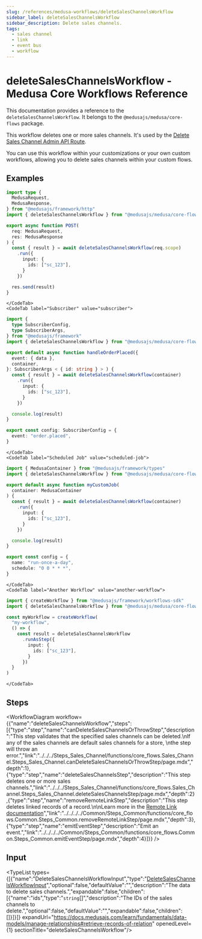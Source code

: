 ```yaml
---
slug: /references/medusa-workflows/deleteSalesChannelsWorkflow
sidebar_label: deleteSalesChannelsWorkflow
sidebar_description: Delete sales channels.
tags:
  - sales channel
  - link
  - event bus
  - workflow
---
```



# deleteSalesChannelsWorkflow - Medusa Core Workflows Reference

This documentation provides a reference to the `deleteSalesChannelsWorkflow`. It belongs to the `@medusajs/medusa/core-flows` package.

This workflow deletes one or more sales channels. It's used by the
[Delete Sales Channel Admin API Route](https://docs.medusajs.com/api/admin#sales-channels\_deletesaleschannelsid).

You can use this workflow within your customizations or your own custom workflows, allowing you to
delete sales channels within your custom flows.

<SourceCodeLink link="https://github.com/medusajs/medusa/blob/402a5c3cd48a84bacc35c599da7bcd8ba4d2af27/packages/core/core-flows/src/sales-channel/workflows/delete-sales-channels.ts#L42" />

## Examples

<CodeTabs group="workflow-exection">
    <CodeTab label="API Route" value="api-route">
    
```ts title="src/api/workflow/route.ts"
import type {
  MedusaRequest,
  MedusaResponse,
} from "@medusajs/framework/http"
import { deleteSalesChannelsWorkflow } from "@medusajs/medusa/core-flows"

export async function POST(
  req: MedusaRequest,
  res: MedusaResponse
) {
  const { result } = await deleteSalesChannelsWorkflow(req.scope)
    .run({
      input: {
        ids: ["sc_123"],
      }
    })

  res.send(result)
}
```

    </CodeTab>
    <CodeTab label="Subscriber" value="subscriber">
    
```ts title="src/subscribers/order-placed.ts"
import {
  type SubscriberConfig,
  type SubscriberArgs,
} from "@medusajs/framework"
import { deleteSalesChannelsWorkflow } from "@medusajs/medusa/core-flows"

export default async function handleOrderPlaced({
  event: { data },
  container,
}: SubscriberArgs < { id: string } > ) {
  const { result } = await deleteSalesChannelsWorkflow(container)
    .run({
      input: {
        ids: ["sc_123"],
      }
    })

  console.log(result)
}

export const config: SubscriberConfig = {
  event: "order.placed",
}
```

    </CodeTab>
    <CodeTab label="Scheduled Job" value="scheduled-job">
    
```ts title="src/jobs/message-daily.ts"
import { MedusaContainer } from "@medusajs/framework/types"
import { deleteSalesChannelsWorkflow } from "@medusajs/medusa/core-flows"

export default async function myCustomJob(
  container: MedusaContainer
) {
  const { result } = await deleteSalesChannelsWorkflow(container)
    .run({
      input: {
        ids: ["sc_123"],
      }
    })

  console.log(result)
}

export const config = {
  name: "run-once-a-day",
  schedule: "0 0 * * *",
}
```

    </CodeTab>
    <CodeTab label="Another Workflow" value="another-workflow">
    
```ts title="src/workflows/my-workflow.ts"
import { createWorkflow } from "@medusajs/framework/workflows-sdk"
import { deleteSalesChannelsWorkflow } from "@medusajs/medusa/core-flows"

const myWorkflow = createWorkflow(
  "my-workflow",
  () => {
    const result = deleteSalesChannelsWorkflow
      .runAsStep({
        input: {
          ids: ["sc_123"],
        }
      })
  }
)
```

    </CodeTab>
  </CodeTabs>

## Steps

<WorkflowDiagram workflow={{"name":"deleteSalesChannelsWorkflow","steps":[{"type":"step","name":"canDeleteSalesChannelsOrThrowStep","description":"This step validates that the specified sales channels can be deleted.\nIf any of the sales channels are default sales channels for a store, \nthe step will throw an error.","link":"../../../Steps_Sales_Channel/functions/core_flows.Sales_Channel.Steps_Sales_Channel.canDeleteSalesChannelsOrThrowStep/page.mdx","depth":1},{"type":"step","name":"deleteSalesChannelsStep","description":"This step deletes one or more sales channels.","link":"../../../Steps_Sales_Channel/functions/core_flows.Sales_Channel.Steps_Sales_Channel.deleteSalesChannelsStep/page.mdx","depth":2},{"type":"step","name":"removeRemoteLinkStep","description":"This step deletes linked records of a record.\n\nLearn more in the [Remote Link documentation](https://docs.medusajs.com/learn/fundamentals/module-links/remote-link#cascade-delete-linked-records)","link":"../../../../Common/Steps_Common/functions/core_flows.Common.Steps_Common.removeRemoteLinkStep/page.mdx","depth":3},{"type":"step","name":"emitEventStep","description":"Emit an event.","link":"../../../../Common/Steps_Common/functions/core_flows.Common.Steps_Common.emitEventStep/page.mdx","depth":4}]}} />

## Input

<TypeList types={[{"name":"DeleteSalesChannelsWorkflowInput","type":"[DeleteSalesChannelsWorkflowInput](../../../../types/core_flows.DeleteSalesChannelsWorkflowInput/page.mdx)","optional":false,"defaultValue":"","description":"The data to delete sales channels.","expandable":false,"children":[{"name":"ids","type":"`string`[]","description":"The IDs of the sales channels to delete.","optional":false,"defaultValue":"","expandable":false,"children":[]}]}]} expandUrl="https://docs.medusajs.com/learn/fundamentals/data-models/manage-relationships#retrieve-records-of-relation" openedLevel={1} sectionTitle="deleteSalesChannelsWorkflow"/>
